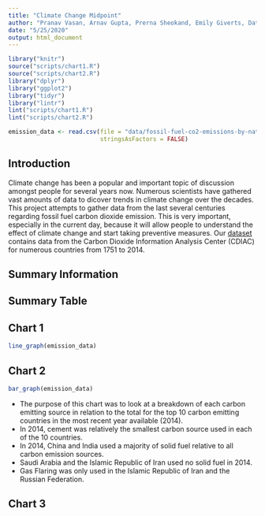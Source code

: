 ```yaml
---
title: "Climate Change Midpoint"
author: "Pranav Vasan, Arnav Gupta, Prerna Sheokand, Emily Giverts, Datta Dave"
date: "5/25/2020"
output: html_document
---
```


```r
library("knitr")
source("scripts/chart1.R")
source("scripts/chart2.R")
library("dplyr")
library("ggplot2")
library("tidyr")
library("lintr")
lint("scripts/chart1.R")
lint("scripts/chart2.R")
```

```r
emission_data <- read.csv(file = "data/fossil-fuel-co2-emissions-by-nation.csv",
                          stringsAsFactors = FALSE)
```


## Introduction

Climate change has been a popular and important topic of discussion amongst people for several years now. Numerous scientists have gathered vast amounts of data to dicover trends in climate change over the decades. This project attempts to gather data from the last several centuries regarding fossil fuel carbon dioxide emission. This is very important, especially in the current day, because it will allow people to understand the effect of climate change and start taking preventive measures. Our [dataset](https://datahub.io/core/co2-fossil-by-nation) contains data from the Carbon Dioxide Information Analysis Center (CDIAC) for numerous countries from 1751 to 2014.

## Summary Information



## Summary Table



## Chart 1

```r
line_graph(emission_data)
```



## Chart 2

```r
bar_graph(emission_data)
```
- The purpose of this chart was to look at a breakdown of each carbon emitting source in relation to the total for the top 10 carbon emitting countries in the most recent year available (2014). 
- In 2014, cement was relatively the smallest carbon source used in each of the 10 countries.
- In 2014, China and India used a majority of solid fuel relative to all carbon emission sources.
- Saudi Arabia and the Islamic Republic of Iran used no solid fuel in 2014.
- Gas Flaring was only used in the Islamic Republic of Iran and the Russian Federation.


## Chart 3


